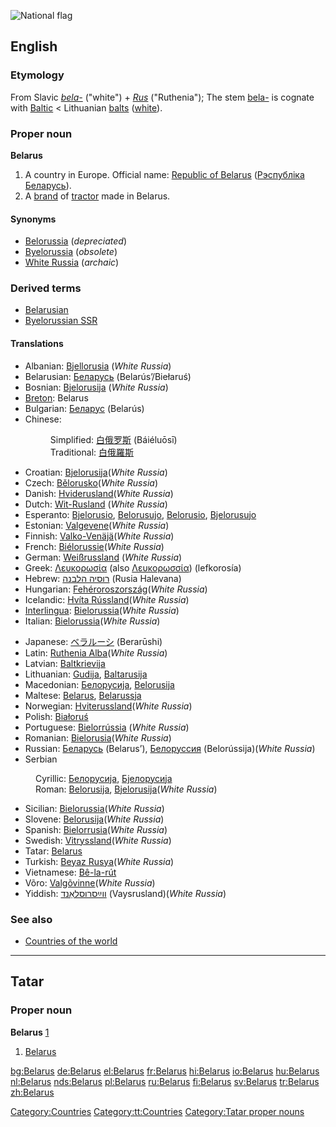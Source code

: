 [[Image:Flag of Belarus.svg|thumb|National flag]]
{{see|Bélarus}}
==English==
{{wikipedia}}

===Etymology===
From Slavic ''[[bela-]]'' ("white") + ''[[Rus]]'' ("Ruthenia"); The stem [[bela-]] is cognate with [[Baltic]] < Lithuanian [[balts]] ([[white]]).

===Proper noun===
'''Belarus'''

# A country in Europe. Official name: [[Republic of Belarus]] ([[Рэспублiка Беларусь]]).
# A [[brand]] of [[tractor]] made in Belarus.

====Synonyms====
*[[Belorussia]] (''depreciated'')
*[[Byelorussia]] (''obsolete'')
*[[White Russia]] (''archaic'')

===Derived terms===
*[[Belarusian]]
*[[Byelorussian SSR]]

====Translations====
{{rfc-level|Translations at L4+ not in L3 POS section (AutoFormat would have corrected level of Derived terms)}}
{{top}}
*Albanian: [[Bjellorusia]] (''White Russia''){{f}}
*Belarusian: [[Беларусь]] (Belarús’/Biełaruś) {{f}}
*Bosnian: [[Bjelorusija]] (''White Russia''){{f}}
*[[Breton]]: Belarus
*Bulgarian: [[Беларус]] (Belarús)
*Chinese:
*:Simplified: [[白俄罗斯]] (Báiéluōsī)
*:Traditional: [[白俄羅斯]]
*Croatian: [[Bjelorusija]](''White Russia'')
*Czech: [[Bělorusko]](''White Russia'')
*Danish: [[Hviderusland]](''White Russia'')
*Dutch: [[Wit-Rusland]] (''White Russia'')
*Esperanto: [[Bjelorusio]], [[Belorusujo]], [[Belorusio]], [[Bjelorusujo]]
*Estonian: [[Valgevene]](''White Russia'')
*Finnish: [[Valko-Venäjä]](''White Russia'')
*French: [[Biélorussie]](''White Russia'') {{f}}
*German: [[Weißrussland]] (''White Russia'') {{n}}
*Greek: [[Λευκορωσία]] (also [[Λευκορωσσία]]) (lefkorosía) {{f}}
*Hebrew: [[רוסיה הלבנה]] (Rusia Halevana) {{f}}
*Hungarian: [[Fehéroroszország]](''White Russia'')
*Icelandic: [[Hvíta Rússland]](''White Russia'')
*[[Interlingua]]: [[Bielorussia]](''White Russia'')
*Italian: [[Bielorussia]](''White Russia'') {{f}}
{{mid}}
*Japanese: [[ベラルーシ]] (Berarūshi)
*Latin: [[Ruthenia Alba]](''White Russia'') {{f}}
*Latvian: [[Baltkrievija]] {{f}}
*Lithuanian: [[Gudija]], [[Baltarusija]]
*Macedonian: [[Белорусија]], [[Belorusija]]
*Maltese: [[Belarus]], [[Belarussja]]
*Norwegian: [[Hviterussland]](''White Russia'')
*Polish: [[Białoruś]]
*Portuguese: [[Bielorrússia]] (''White Russia''){{f}}
*Romanian: [[Bielorusia]](''White Russia'')
*Russian: [[Беларусь]] (Belarus’), [[Белоруссия]] (Belorússija)(''White Russia'') {{f}}
*Serbian
:Cyrillic: [[Белорусија]], [[Бјелорусија]] {{f}}
:Roman: [[Belorusija]], [[Bjelorusija]](''White Russia'') {{f}}
*Sicilian: [[Bielorussia]](''White Russia'') {{f}}
*Slovene: [[Belorusija]](''White Russia'') {{f}}
*Spanish: [[Bielorrusia]](''White Russia'') {{f}}
*Swedish: [[Vitryssland]](''White Russia'')
*Tatar: [[Belarus#Tatar|Belarus]]
*Turkish: [[Beyaz Rusya]](''White Russia'')
*Vietnamese: [[Bê-la-rút]]
*Võro: [[Valgõvinne]](''White Russia'')
*Yiddish: [[ווײַסרוסלאַנד]] (Vaysrusland)(''White Russia'') {{n}}
{{bottom}}

===See also===
*[[Countries of the world]]

----

==Tatar==

===Proper noun===
'''Belarus'''  [http://www.azatliq.org/analysis/analysis/tb/2003/01/DDA0CF86-7A2F-4437-9318-7D9222190578.asp]

# [[Belarus#english|Belarus]]

[[Category:Countries]]
[[Category:tt:Countries]]
[[Category:Tatar proper nouns]]

[[bg:Belarus]]
[[de:Belarus]]
[[el:Belarus]]
[[fr:Belarus]]
[[hi:Belarus]]
[[io:Belarus]]
[[hu:Belarus]]
[[nl:Belarus]]
[[nds:Belarus]]
[[pl:Belarus]]
[[ru:Belarus]]
[[fi:Belarus]]
[[sv:Belarus]]
[[tr:Belarus]]
[[zh:Belarus]]